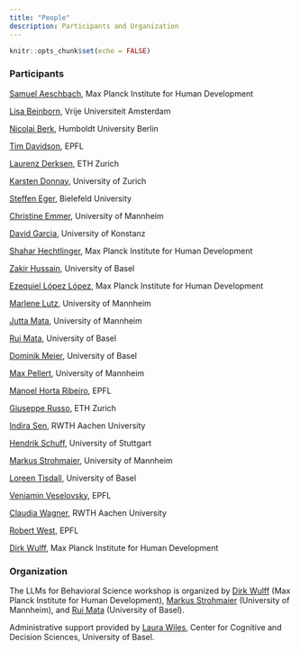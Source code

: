 ```yaml
---
title: "People"
description: Participants and Organization
---
```


```r
knitr::opts_chunk$set(echo = FALSE)
```

### Participants

[Samuel Aeschbach](https://samuelaeschbach.com), Max Planck Institute for Human Development

[Lisa Beinborn](https://beinborn.eu), Vrije Universiteit Amsterdam

[Nicolai Berk](https://nicolaiberk.com/about.html), Humboldt University Berlin

[Tim Davidson](https://www.trdavidson.com), EPFL

[Laurenz Derksen](https://pp.ethz.ch/people/laurenz-derksen.html), ETH Zurich

[Karsten Donnay](https://www.karstendonnay.net), University of Zurich

[Steffen Eger](https://steffeneger.github.io), Bielefeld University

[Christine Emmer](https://www.sowi.uni-mannheim.de/mata/team/akademische-mitarbeiterinnen-und-mitarbeiter/christine-emmer/), University of Mannheim

[David Garcia](https://dgarcia.eu), University of Konstanz

[Shahar Hechtlinger](https://www.mpib-berlin.mpg.de/person/102108), Max Planck Institute for Human Development

[Zakir Hussain](https://psychologie.unibas.ch/de/personen/zakir-hussain/about-me/), University of Basel

[Ezequiel López López](https://www.mpib-berlin.mpg.de/person/ezequiel-lopez-lopez/171978), Max Planck Institute for Human Development

[Marlene Lutz](https://www.bwl.uni-mannheim.de/en/information-systems/chairs/prof-dr-strohmaier/team/academic-staff/marlene-lutz/), University of Mannheim

[Jutta Mata](https://www.sowi.uni-mannheim.de/mata/), University of Mannheim

[Rui Mata](https://psychologie.unibas.ch/de/fakultaet/abteilungen/cognitive-and-decision-sciences-305/), University of Basel

[Dominik Meier](https://wwz.unibas.ch/de/personen/dominik-meier/), University of Basel

[Max Pellert](https://mpellert.at/), University of Mannheim

[Manoel Horta Ribeiro](https://manoelhortaribeiro.github.io), EPFL

[Giuseppe Russo](https://scholar.google.com/citations?user=sl79n2QAAAAJ&hl=en), ETH Zurich

[Indira Sen](https://indiiigo.github.io), RWTH Aachen University

[Hendrik Schuff](https://hendrikschuff.de), University of Stuttgart

[Markus Strohmaier](http://markusstrohmaier.info), University of Mannheim

[Loreen Tisdall](https://loreentisdall.github.io), University of Basel

[Veniamin Veselovsky](https://scholar.google.com/citations?user=2jgceW0AAAAJ&hl=en), EPFL

[Claudia Wagner](http://claudiawagner.info), RWTH Aachen University

[Robert West](https://people.epfl.ch/robert.west), EPFL

[Dirk Wulff](https://www.mpib-berlin.mpg.de/staff/dirk-wulff), Max Planck Institute for Human Development

### Organization

The LLMs for Behavioral Science workshop is organized by [Dirk Wulff](https://www.mpib-berlin.mpg.de/staff/dirk-wulff) (Max Planck Institute for Human Development), [Markus Strohmaier](http://markusstrohmaier.info) (University of Mannheim), and [Rui Mata](https://psychologie.unibas.ch/de/fakultaet/abteilungen/cognitive-and-decision-sciences-305/) (University of Basel). 

Administrative support provided by [Laura Wiles](https://psychologie.unibas.ch/de/personen/laura-wiles/), Center for Cognitive and Decision Sciences, University of Basel. 
